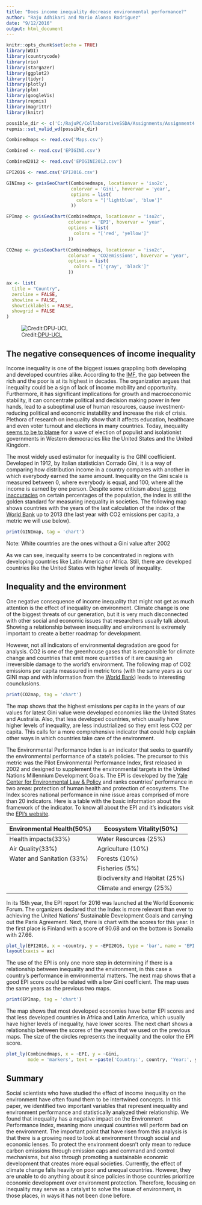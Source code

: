 ```yaml
---
title: "Does income inequality decrease environmental performance?"
author: "Raju Adhikari and Mario Alonso Rodriguez"
date: "9/12/2016"
output: html_document
---
```


```r
knitr::opts_chunk$set(echo = TRUE)
library(WDI)
library(countrycode)
library(rio)
library(stargazer)
library(ggplot2)
library(tidyr)
library(plotly)
library(plm)
library(googleVis)
library(repmis)
library(magrittr)
library(knitr)

possible_dir <- c('C:/RajuPC/CollaborativeSSDA/Assignments/Assignment4', '/Users/mariorodriguez/Desktop/Assignment4')
repmis::set_valid_wd(possible_dir)

Combinedmaps <- read.csv('Maps.csv')

Combined <- read.csv('EPIGINI.csv')

Combined2012 <- read.csv('EPIGINI2012.csv')

EPI2016 <- read.csv('EPI2016.csv')

GINImap <- gvisGeoChart(Combinedmaps, locationvar = 'iso2c',
                        colorvar = 'Gini', hovervar = 'year',
                        options = list(
                          colors = "['lightblue', 'blue']"
                        ))

EPImap <- gvisGeoChart(Combinedmaps, locationvar = 'iso2c',
                       colorvar = 'EPI', hovervar = 'year',
                       options = list(
                         colors = "['red', 'yellow']"
                       ))

CO2map <- gvisGeoChart(Combinedmaps, locationvar = 'iso2c',
                       colorvar = 'CO2emissions', hovervar = 'year',
                       options = list(
                         colors = "['gray', 'black']"
                       ))

ax <- list(
  title = "Country",
  zeroline = FALSE,
  showline = FALSE,
  showticklabels = FALSE,
  showgrid = FALSE
)
```
![Credit:[DPU-UCL](https://www.flickr.com/photos/dpu-ucl/)](StiltHouses.jpg)

## The negative consequences of income inequality

Income inequality is one of the biggest issues grappling both developing and developed countries alike. According to the [IMF](https://www.imf.org/external/pubs/ft/sdn/2015/sdn1513.pdf), the gap between the rich and the poor is at its highest in decades. The organization argues that inequality could be a sign of lack of income mobility and opportunity. Furthermore, it has significant implications for growth and macroeconomic stability, it can concentrate political and decision making power in few hands, lead to a suboptimal use of human resources, cause investment-reducing political and economic instability and increase the risk of crisis. Plethora of research on inequality show that it affects education, healthcare and even voter turnout and elections in many countries. Today, inequality [seems to be to blame](http://blogs.lse.ac.uk/politicsandpolicy/the-brexit-trump-syndrome/) for a wave of election of populist and isolationist governments in Western democracies like the United States and the United Kingdom.

The most widely used estimator for inequality is the GINI coefficient. Developed in 1912, by Italian statistician Corrado Gini, it is a way of comparing how distribution income in a country compares with another in which everybody earned the same amount. Inequality on the Gini scale is measured between 0, where everybody is equal, and 100, where all the income is earned by one person. Despite some criticism about [some inaccuracies](http://www.bbc.co.uk/news/blogs-magazine-monitor-31847943) on certain percentages of the population, the index is still the golden standard for measuring inequality in societies. The following map shows countries with the years of the last calculation of the index of the [World Bank](http://data.worldbank.org/indicator/SI.POV.GINI) up to 2013 (the last year with CO2 emissions per capita, a metric we will use below). 

```r
print(GINImap, tag = 'chart')
```
Note: White countries are the ones without a Gini value after 2002

As we can see, inequality seems to be concentrated in regions with developing countries like Latin America or Africa. Still, there are developed countries like the United States with higher levels of inequality.

## Inequality and the environment

One negative consequence of income inequality that might not get as much attention is the effect of inequality on environment. Climate change is one of the biggest threats of our generation, but it is very much disconnected with other social and economic issues that researchers usually talk about. Showing a relationship between inequality and environment is extremely important to create a better roadmap for development. 

However, not all indicators of environmental degradation are good for analysis. CO2 is one of the greenhouse gases that is responsible for climate change and countries that emit more quantities of it are causing an irreversible damage to the world's environment. The following map of CO2 emissions per capita meassured in metric tons (with the same years as our GINI map and with information from the [World Bank](http://data.worldbank.org/indicator/EN.ATM.CO2E.PC)) leads to interesting counclusions.

```r
print(CO2map, tag = 'chart')
```

The map shows that the highest emissions per capita in the years of our values for latest Gini value were developed economies like the United States and Australia. Also, that less developed countries, which usually have higher levels of inequality, are less industrialized so they emit less CO2 per capita. This calls for a more comprehensive indicator that could help explain other ways in which countries take care of the environment. 

The Environmental Performance Index is an indicator that seeks to quantify the environmental performance of a state's policies. The precursor to this metric was the Pilot Environmental Performance Index, first released in 2002 and designed to supplement the environmental targets in the United Nations Millennium Development Goals. The EPI is developed by the [Yale Center for Environmental Law & Policy](http://envirocenter.yale.edu/) and ranks countries' performance in two areas: protection of human health and protection of ecosystems. The Index scores national performance in nine issue areas comprised of more than 20 indicators. Here is a table with the basic information about the framework of the indicator. To know all about the EPI and it's indicators visit the [EPI's website](http://epi.yale.edu/).


|Environmental Health(50%) | Ecosystem Vitality(50%) |      
|--------------------------|-------------------------|
|Health impacts(33%)       |Water Resources (25%)    |
|Air Quality(33%)          |Agriculture (10%)        |
|Water and Sanitation (33%)|Forests (10%)            |
|                          |Fisheries (5%)           |
|                          |Biodiversity and Habitat (25%)|
|                          |Climate and energy (25%) |

In its 15th year, the EPI report for 2016 was launched at the World Economic Forum. The organizers declared that the Index is more relevant than ever to achieving the United Nations’ Sustainable Development Goals and carrying out the Paris Agreement. Next, there is chart with the scores for this year. In the first place is Finland with a score of 90.68 and on the bottom is Somalia with 27.66.  

```r
plot_ly(EPI2016, x = ~country, y = ~EPI2016, type = 'bar', name = 'EPI') %>%
layout(xaxis = ax)
```

The use of the EPI is only one more step in determining if there is a relationship between inequality and the environment, in this case a country's performance in environmental matters. The next map shows that a good EPI score could be related with a low Gini coefficient. The map uses the same years as the previous two maps.

```r
print(EPImap, tag = 'chart')
```

The map shows that most developed economies have better EPI scores and that less developed countries in Africa and Latin America, which usually have higher levels of inequality, have lower scores. The next chart shows a relationship between the scores of the years that we used on the previous maps. The size of the circles represents the inequality and the color the EPI score.


```r
plot_ly(Combinedmaps, x = ~EPI, y = ~Gini,
        mode = 'markers', text = ~paste('Country:', country, 'Year:', year), color = ~EPI, size = ~Gini)
```


## Summary

Social scientists who have studied the effect of income inequality on the environment have often found them to be intertwined concepts. In this paper, we identified two important variables that represent inequality and environment performance and statistically analyzed their relationship. We found that inequality has a negative impact on the Environment Performance Index, meaning more unequal countries will perform bad on the environment. The important point that have risen from this analysis is that there is a growing need to look at environment through social and economic lenses. To protect the environment doesn't only mean to reduce carbon emissions through emission caps and command and control mechanisms, but also through promoting a sustainable economic development that creates more equal societies. Currently, the effect of climate change falls heavily on poor and unequal countries. However, they are unable to do anything about it since policies in those countries prioritize economic development over environment protection. Therefore, focusing on inequality may serve as a catalyst to solve the issue of environment, in those places, in ways it has not been done before.